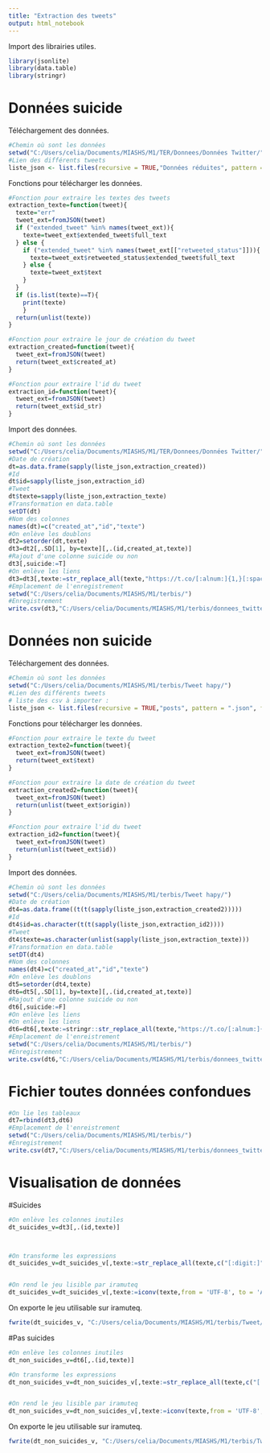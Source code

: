 ```yaml
---
title: "Extraction des tweets"
output: html_notebook
---
```

Import des librairies utiles.

```r
library(jsonlite)
library(data.table)
library(stringr)
```


# Données suicide

Téléchargement des données.

```r
#Chemin où sont les données
setwd("C:/Users/celia/Documents/MIASHS/M1/TER/Donnees/Données Twitter/")
#Lien des différents tweets
liste_json <- list.files(recursive = TRUE,"Données réduites", pattern = ".json", full.names = TRUE)
```

Fonctions pour télécharger les données.

```r
#Fonction pour extraire les textes des tweets
extraction_texte=function(tweet){
  texte="err"
  tweet_ext=fromJSON(tweet)
  if ("extended_tweet" %in% names(tweet_ext)){
    texte=tweet_ext$extended_tweet$full_text
  } else {
    if ("extended_tweet" %in% names(tweet_ext[["retweeted_status"]])){
      texte=tweet_ext$retweeted_status$extended_tweet$full_text
    } else {
      texte=tweet_ext$text
    }
  } 
  if (is.list(texte)==T){ 
    print(texte)
    }
  return(unlist(texte))
}

#Fonction pour extraire le jour de création du tweet
extraction_created=function(tweet){
  tweet_ext=fromJSON(tweet)
  return(tweet_ext$created_at)
}

#Fonction pour extraire l'id du tweet
extraction_id=function(tweet){
  tweet_ext=fromJSON(tweet)
  return(tweet_ext$id_str)
}

```

Import des données.

```r
#Chemin où sont les données
setwd("C:/Users/celia/Documents/MIASHS/M1/TER/Donnees/Données Twitter/")
#Date de création
dt=as.data.frame(sapply(liste_json,extraction_created))
#Id
dt$id=sapply(liste_json,extraction_id)
#Tweet
dt$texte=sapply(liste_json,extraction_texte)
#Transformation en data.table
setDT(dt)
#Nom des colonnes
names(dt)=c("created_at","id","texte")
#On enlève les doublons
dt2=setorder(dt,texte)
dt3=dt2[,.SD[1], by=texte][,.(id,created_at,texte)]
#Rajout d'une colonne suicide ou non
dt3[,suicide:=T]
#On enlève les liens
dt3=dt3[,texte:=str_replace_all(texte,"https://t.co/[:alnum:]{1,}[:space:]*","")][,texte:=str_replace_all(texte,"@(([[:alnum:]_])+)([[:space:]]?)","")][,texte:=str_replace_all(texte,"\n","")][,texte:=str_replace_all(texte,"\t","")][is.na(texte)!=T & texte!="" & texte!=" " & texte!="na" & texte!="NA",]
#Emplacement de l'enregistrement
setwd("C:/Users/celia/Documents/MIASHS/M1/terbis/")
#Enregistrement
write.csv(dt3,"C:/Users/celia/Documents/MIASHS/M1/terbis/donnees_twitter_TS.csv",row.names = FALSE)
```

# Données non suicide

Téléchargement des données.

```r
#Chemin où sont les données
setwd("C:/Users/celia/Documents/MIASHS/M1/terbis/Tweet hapy/")
#Lien des différents tweets
# liste des csv à importer :
liste_json <- list.files(recursive = TRUE,"posts", pattern = ".json", full.names = TRUE)
```

Fonctions pour télécharger les données.

```r
#Fonction pour extraire le texte du tweet
extraction_texte2=function(tweet){
  tweet_ext=fromJSON(tweet)
  return(tweet_ext$text)
}

#Fonction pour extraire la date de création du tweet
extraction_created2=function(tweet){
  tweet_ext=fromJSON(tweet)
  return(unlist(tweet_ext$origin))
}

#Fonction pour extraire l'id du tweet
extraction_id2=function(tweet){
  tweet_ext=fromJSON(tweet)
  return(unlist(tweet_ext$id))
}

```

Import des données.

```r
#Chemin où sont les données
setwd("C:/Users/celia/Documents/MIASHS/M1/terbis/Tweet hapy/")
#Date de création
dt4=as.data.frame((t(t(sapply(liste_json,extraction_created2)))))
#Id
dt4$id=as.character(t(t(sapply(liste_json,extraction_id2))))
#Tweet
dt4$texte=as.character(unlist(sapply(liste_json,extraction_texte)))
#Transformation en data.table
setDT(dt4)
#Nom des colonnes
names(dt4)=c("created_at","id","texte")
#On enlève les doublons
dt5=setorder(dt4,texte)
dt6=dt5[,.SD[1], by=texte][,.(id,created_at,texte)]
#Rajout d'une colonne suicide ou non
dt6[,suicide:=F]
#On enlève les liens
#On enlève les liens
dt6=dt6[,texte:=stringr::str_replace_all(texte,"https://t.co/[:alnum:]{1,}[:space:]*","")][,texte:=stringr::str_replace_all(texte,"@(([[:alnum:]_])+)([[:space:]]?)","")][,texte:=stringr::str_replace_all(texte,"\n","")][,texte:=stringr::str_replace_all(texte,"\t","")][is.na(texte)!=T & texte!="" & texte!=" " & texte!="na" & texte!="NA",]
#Emplacement de l'enreistrement
setwd("C:/Users/celia/Documents/MIASHS/M1/terbis/")
#Enregistrement
write.csv(dt6,"C:/Users/celia/Documents/MIASHS/M1/terbis/donnees_twitter_pas_TS.csv",row.names = FALSE)
```


# Fichier toutes données confondues
```r
#On lie les tableaux
dt7=rbind(dt3,dt6)
#Emplacement de l'enreistrement
setwd("C:/Users/celia/Documents/MIASHS/M1/terbis/")
#Enregistrement
write.csv(dt7,"C:/Users/celia/Documents/MIASHS/M1/terbis/donnees_twitter_total.csv",row.names = FALSE)
```




#######################################################################################################

#######################################################################################################

# Visualisation de données

#Suicides

```r
#On enlève les colonnes inutiles
dt_suicides_v=dt3[,.(id,texte)]



#On transforme les expressions
dt_suicides_v=dt_suicides_v[,texte:=str_replace_all(texte,c("[:digit:]"="","&"="and","-"="_", "year old"="year_old","'"=" ","[:space:]+"=" ","\"\""="\"","#"=" ","%"="","//"=""))][!is.na(texte)==T & !texte=="",]


#On rend le jeu lisible par iramuteq
dt_suicides_v=dt_suicides_v[,texte:=iconv(texte,from = 'UTF-8', to = 'ASCII//TRANSLIT')][, sep_text:="****"][,id:=paste("*id_",id,sep="")][,texte:=paste("\n",texte, sep="")][,.(sep_text, id, texte)][texte!="\nNA",]
```



On exporte le jeu utilisable sur iramuteq.


```r
fwrite(dt_suicides_v, "C:/Users/celia/Documents/MIASHS/M1/terbis/Tweet/Iramuteq/Suicide/twitter_ts.txt", sep = " ", quote=F)
```


#Pas suicides

```r
#On enlève les colonnes inutiles
dt_non_suicides_v=dt6[,.(id,texte)]

#On transforme les expressions
dt_non_suicides_v=dt_non_suicides_v[,texte:=str_replace_all(texte,c("[:digit:]"="","&"="and","-"="_", "year old"="year_old","'"=" ","[:space:]+"=" ","\"\""="\"","#"=" ", "%"=""))][!is.na(texte)==T & !texte=="",]


#On rend le jeu lisible par iramuteq
dt_non_suicides_v=dt_non_suicides_v[,texte:=iconv(texte,from = 'UTF-8', to = 'ASCII//TRANSLIT')][, sep_text:="****"][,id:=paste("*id_",id,sep="")][,texte:=paste("\n",texte, sep="")][,.(sep_text, id, texte)][texte!="\nNA",]
```

On exporte le jeu utilisable sur iramuteq.


```r
fwrite(dt_non_suicides_v, "C:/Users/celia/Documents/MIASHS/M1/terbis/Tweet/Iramuteq/Non_suicide/twitter_non_ts.txt", sep = " ", quote=F)
```

